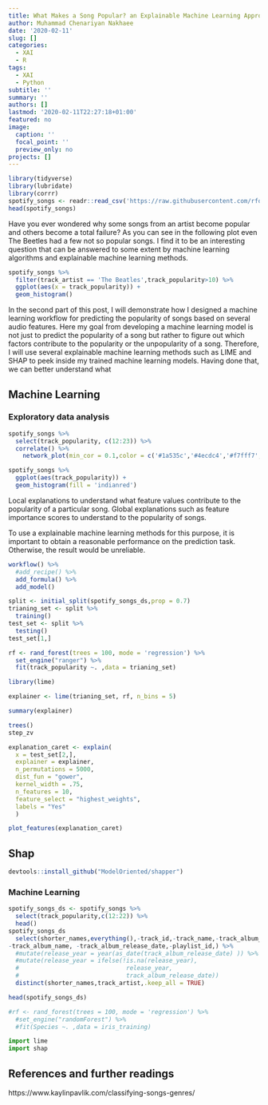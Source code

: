 ```yaml
---
title: What Makes a Song Popular? an Explainable Machine Learning Approach
author: Muhammad Chenariyan Nakhaee
date: '2020-02-11'
slug: []
categories:
  - XAI
  - R
tags:
  - XAI
  - Python
subtitle: ''
summary: ''
authors: []
lastmod: '2020-02-11T22:27:18+01:00'
featured: no
image:
  caption: ''
  focal_point: ''
  preview_only: no
projects: []
---
```


```r

library(tidyverse)
library(lubridate)
library(corrr)
spotify_songs <- readr::read_csv('https://raw.githubusercontent.com/rfordatascience/tidytuesday/master/data/2020/2020-01-21/spotify_songs.csv')
head(spotify_songs)
```

Have you ever wondered why some songs from an artist become popular and others become a total failure? As you can see in the following plot even The Beetles had a few not so popular songs. I find it to be an interesting question that can be answered to some extent by machine learning algorithms and explainable machine learning methods. 

```r
spotify_songs %>% 
  filter(track_artist == 'The Beatles',track_popularity>10) %>% 
  ggplot(aes(x = track_popularity)) +
  geom_histogram() 
```


In the second part of this post, I will demonstrate how I designed a machine learning workflow for predicting the popularity of songs based on several audio features. Here my goal from developing a machine learning model is not just to predict the popularity of a song but rather to figure out which factors contribute to the popularity or the unpopularity of a song. Therefore, I will use several explainable machine learning methods such as LIME and SHAP to peek inside my trained machine learning models. Having done that, we can better understand what 



## Machine Learning

### Exploratory data analysis


```r
spotify_songs %>% 
  select(track_popularity, c(12:23)) %>% 
  correlate() %>% 
    network_plot(min_cor = 0.1,color = c('#1a535c','#4ecdc4','#f7fff7','#ff6b6b','#ffe66d')) 

```



```r
spotify_songs %>% 
  ggplot(aes(track_popularity)) +
  geom_histogram(fill = 'indianred') 
```


Local explanations to understand what feature values contribute to the popularity of a particular song.
Global explanations such as feature importance scores to understand to the popularity of songs.

To use a explainable machine learning methods for this purpose, it is important to obtain a reasonable performance on the prediction task. Otherwise, the result would be unreliable.

```r
workflow() %>% 
  #add_recipe() %>% 
  add_formula() %>% 
  add_model()

split <- initial_split(spotify_songs_ds,prop = 0.7)
trianing_set <- split %>% 
  training()
test_set <- split %>% 
  testing()
test_set[1,]

rf <- rand_forest(trees = 100, mode = 'regression') %>% 
  set_engine("ranger") %>% 
  fit(track_popularity ~. ,data = trianing_set)

library(lime)

explainer <- lime(trianing_set, rf, n_bins = 5)

summary(explainer)

trees()
step_zv
```
```r
explanation_caret <- explain(
  x = test_set[2,], 
  explainer = explainer, 
  n_permutations = 5000,
  dist_fun = "gower",
  kernel_width = .75,
  n_features = 10, 
  feature_select = "highest_weights",
  labels = "Yes"
  )

plot_features(explanation_caret)
```

## Shap

```r
devtools::install_github("ModelOriented/shapper")
```

### Machine Learning
```r

spotify_songs_ds <- spotify_songs %>%
  select(track_popularity,c(12:22)) %>% 
  head()
spotify_songs_ds 
  select(shorter_names,everything(),-track_id,-track_name,-track_album_id,	
-track_album_name, -track_album_release_date,-playlist_id,) %>% 
  #mutate(release_year = year(as_date(track_album_release_date) )) %>% 
  #mutate(release_year = ifelse(!is.na(release_year),
  #                              release_year,
  #                              track_album_release_date))
  distinct(shorter_names,track_artist,.keep_all = TRUE)

head(spotify_songs_ds)
```

```r

#rf <- rand_forest(trees = 100, mode = 'regression') %>% 
  #set_engine("randomForest") %>% 
  #fit(Species ~. ,data = iris_training)

```

```python
import lime
import shap
```


## References and further readings

https://www.kaylinpavlik.com/classifying-songs-genres/
